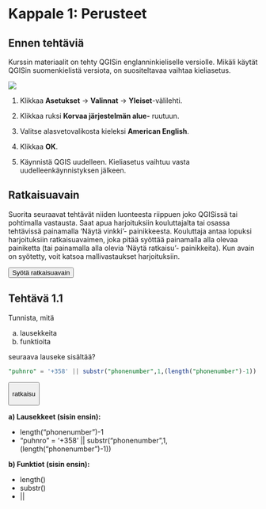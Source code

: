 # Kappale 1: Perusteet

## Ennen tehtäviä

Kurssin materiaalit on tehty QGISin englanninkieliselle versiolle. Mikäli käytät QGISin suomenkielistä versiota, on suositeltavaa vaihtaa kieliasetus.

![](img/kappale_1/image1.png)

1.  Klikkaa **Asetukset** -\> **Valinnat** -\> **Yleiset**-välilehti.

2.  Klikkaa ruksi **Korvaa järjestelmän alue-** ruutuun.

3.  Valitse alasvetovalikosta kieleksi **American English**.

4.  Klikkaa **OK**.

5.  Käynnistä QGIS uudelleen. Kieliasetus vaihtuu vasta uudelleenkäynnistyksen jälkeen.

## Ratkaisuavain

Suorita seuraavat tehtävät niiden luonteesta riippuen joko QGISissä tai pohtimalla vastausta. Saat apua harjoituksiin kouluttajalta tai osassa tehtävissä painamalla 'Näytä vinkki'- painikkeesta. Kouluttaja antaa lopuksi harjoituksiin ratkaisuavaimen, joka pitää syöttää painamalla alla olevaa painiketta (tai painamalla alla olevia 'Näytä ratkaisu'- painikkeita). Kun avain on syötetty, voit katsoa mallivastaukset harjoituksiin.

<button onclick="enterToken()" class="btn">Syötä ratkaisuavain</button>

## Tehtävä 1.1

Tunnista, mitä

a)  lausekkeita
b)  funktioita

seuraava lauseke sisältää?

::: code-box
``` sql
"puhnro" = '+358' || substr("phonenumber",1,(length("phonenumber")-1))
```
:::

<button onclick="toggleAnswer(this)" class="btn answer_btn token">

ratkaisu

</button>

::: hidden-box
**a) Lausekkeet (sisin ensin):**

-   length("phonenumber")-1
-   "puhnro" = '+358' \|\| substr("phonenumber",1,(length("phonenumber")-1))

**b) Funktiot (sisin ensin):**

-   length()
-   substr()
-   \|\|
:::
